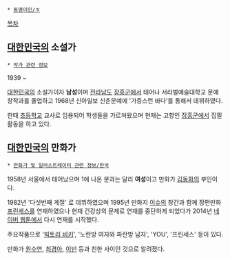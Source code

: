 * [[동명이인/ㅎ]]

[[목차]] 
== [[대한민국]]의 소설가 == 
 * [[작가 관련 정보]]

1939 ~ 

[[대한민국]]의 소설가이자 '''남성'''이며 [[전라남도]] [[장흥군]]에서 태어나 서라벌예술대학교 문예창작과를 졸업하고 1968년 신아일보 신춘문예에 '가증스런 바다'를 통해서 데뷔하였다. 

한때 [[초등학교]] 교사로 임용되어 학생들을 가르쳐왔으며 현재는 고향인 [[장흥군]]에서 집필활동을 하고 있다. 

== [[대한민국]]의 만화가 ==
 * [[만화가 및 일러스트레이터 관련 정보/한국]]

1958년 서울에서 태어났으며 1에 나온 분과는 달리 '''여성'''이고 만화가 [[김동화]]의 부인이다. 

1982년 '다섯번째 계절' 로 데뷔하였으며 1995년 만화지 [[이슈]]의 창간과 함께 장편만화 [[프린세스]]를 연재하였으나 현재 건강상의 문제로 연재를 중단하게 되었다가 2014년 [[네이버 웹툰]]에서 다시 연재를 시작했다. 

주요작품으로 '[[빅토리 비키]]', '노란방 여자와 파란방 남자', 'YOU', '프린세스' 등이 있다. 

만화가 [[원수연]], [[최경아]], [[이빈]] 등과 친한 사이인 것으로 알려졌다. 

